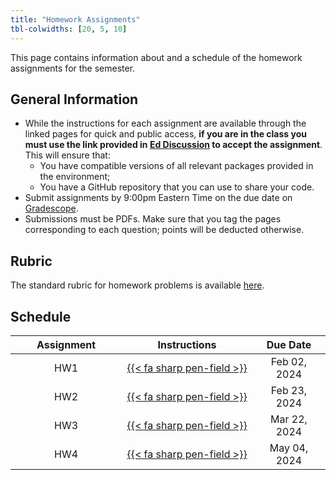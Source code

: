 ```yaml
---
title: "Homework Assignments"
tbl-colwidths: [20, 5, 10]
---
```


This page contains information about and a schedule of the homework assignments for the semester.

## General Information

-  While the instructions for each assignment are available through the linked pages for quick and public access, **if you are in the class you must use the link provided in [Ed Discussion](http://us.edstem.org) to accept the assignment**. This will ensure that:
    - You have compatible versions of all relevant packages provided in the environment;
    - You have a GitHub repository that you can use to share your code.
- Submit assignments by 9:00pm Eastern Time on the due date on [Gradescope](https://gradescope.com).
- Submissions must be PDFs. Make sure that you tag the pages corresponding to each question; points will be deducted otherwise.

## Rubric

The standard rubric for homework problems is available [here](rubrics/standard.qmd).

## Schedule

| Assignment | Instructions | Due Date | 
|:----------:|:------------:|:------:|
| HW1 | [{{< fa sharp pen-field >}}](assignments/hw01/hw01.qmd) | Feb 02, 2024 |
| HW2 | [{{< fa sharp pen-field >}}](assignments/hw02/hw02.qmd) | Feb 23, 2024 | 
| HW3 | [{{< fa sharp pen-field >}}](assignments/hw03/hw03.qmd) | Mar 22, 2024 | 
| HW4 | [{{< fa sharp pen-field >}}](assignments/hw04/hw04.qmd) | May 04, 2024 | 

